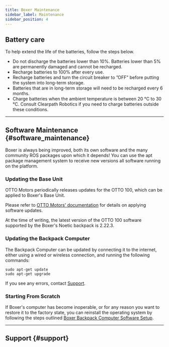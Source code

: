 ```yaml
---
title: Boxer Maintenance
sidebar_label: Maintenance
sidebar_position: 4
---
```



<ComponentIntroductionBoxer />

## Battery care

To help extend the life of the batteries, follow the steps below.

- Do not discharge the batteries lower than 10%.
  Batteries lower than 5% are permanently damaged and cannot be recharged.
- Recharge batteries to 100% after every use.
- Recharge batteries and turn the circuit breaker to ”OFF” before putting the system into long-term storage.
- Batteries that are in long-term storage will need to be recharged every 6 months.
- Charge batteries when the ambient temperature is between 20 °C to 30 °C.
  Consult Clearpath Robotics if you need to charge batteries outside these conditions.

---

## Software Maintenance {#software_maintenance}

Boxer is always being improved, both its own software and the many community ROS packages upon which it
depends! You can use the apt package management system to receive new versions all software running on the
platform.

### Updating the Base Unit

OTTO Motors periodically releases updates for the OTTO 100, which can be applied to Boxer's Base Unit.

Please refer to [OTTO Motors' documentation](https://docs.ottomotors.com/en/30495-30532-installing-robot-software.html)
for details on applying software updates.

At the time of writing, the latest version of the OTTO 100 software supported by the Boxer's Noetic backpack is 2.22.3.

### Updating the Backpack Computer

The Backpack Computer can be updated by connecting it to the internet, either using a wired or wireless connection, and
running the following commands:

```
sudo apt-get update
sudo apt-get upgrade
```

If you see any errors, contact [Support](#support).

### Starting From Scratch

If Boxer's computer has become inoperable, or for any reason you want to restore it to the factory state, you can
reinstall the operating system by following the steps outlined [Boxer Backpack Computer Software Setup](/docs/robots/boxer/tutorials_boxer#boxer-software-setup).

---

## Support {#support}

<Support />
